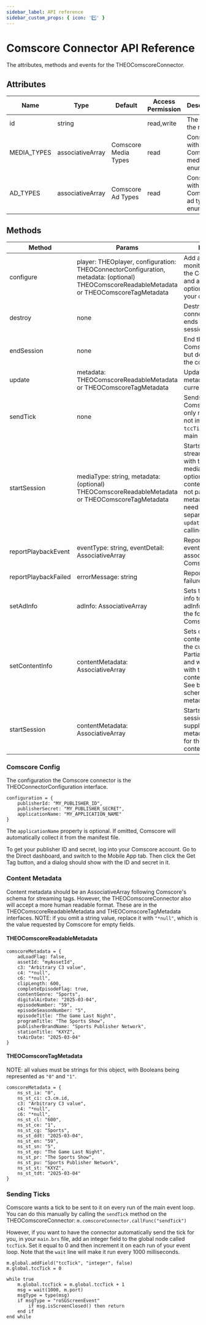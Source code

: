 ```yaml
---
sidebar_label: API reference
sidebar_custom_props: { icon: '*️⃣' }
---
```


# Comscore Connector API Reference

The attributes, methods and events for the THEOComscoreConnector.

## Attributes

| Name        | Type             | Default              | Access Permission | Description                                  |
| ----------- | ---------------- | -------------------- | ----------------- | -------------------------------------------- |
| id          | string           |                      | read,write        | The id of the node.                          |
| MEDIA_TYPES | associativeArray | Comscore Media Types | read              | Constant with the Comscore media type enums. |
| AD_TYPES    | associativeArray | Comscore Ad Types    | read              | Constant with the Comscore ad type enums.    |

## Methods

| Method               | Params                                                                                                                                      | Description                                                                                                                                                                                                                                |
| -------------------- | ------------------------------------------------------------------------------------------------------------------------------------------- | ------------------------------------------------------------------------------------------------------------------------------------------------------------------------------------------------------------------------------------------ |
| configure            | player: THEOplayer, configuration: THEOConnectorConfiguration, metadata: (optional) THEOComscoreReadableMetadata or THEOComscoreTagMetadata | Add a player to monitor, configure the Comscore SDK, and also pass in optional metadata for your content.                                                                                                                                  |
| destroy              | none                                                                                                                                        | Destroy the connector. It also ends the current session, if any.                                                                                                                                                                           |
| endSession           | none                                                                                                                                        | End the current Comscore session, but do not destroy the connector.                                                                                                                                                                        |
| update               | metadata: THEOComscoreReadableMetadata or THEOComscoreTagMetadata                                                                           | Updates the content metadata for the current session.                                                                                                                                                                                      |
| sendTick             | none                                                                                                                                        | Sends a tick to Comscore. This is only needed if you do not implement the `tccTick` field in your main event loop.                                                                                                                         |
| startSession         | mediaType: string, metadata: (optional) THEOComscoreReadableMetadata or THEOComscoreTagMetadata                                             | Starts a Comscore streaming session with the specified media type, and optionally applies the content metadata. If not passing content metadata, you will need to add it separately with the `update` method before calling `startSession` |
| reportPlaybackEvent  | eventType: string, eventDetail: AssociativeArray                                                                                            | Reports a playback event with the associated data to Comscore.                                                                                                                                                                             |
| reportPlaybackFailed | errorMessage: string                                                                                                                        | Reports a playback failure to Comscore.                                                                                                                                                                                                    |
| setAdInfo            | adInfo: AssociativeArray                                                                                                                    | Sets the supplied ad info to Comscore. adInfo should be in the form of ComscoreContentInfo                                                                                                                                                 |
| setContentInfo       | contentMetadata: AssociativeArray                                                                                                           | Sets or updates the content metadata for the current session. Partials are supported and will be merged with the existing content metadata. See below for the schema of content metadata.                                                  |
| startSession         | contentMetadata: AssociativeArray                                                                                                           | Starts a Comscore session with the supplied content metadata. See below for the schema of content metadata.                                                                                                                                |

### Comscore Config

The configuration the Comscore connector is the THEOConnectorConfiguration interface.

```brightscript
configuration = {
	publisherId: "MY_PUBLISHER_ID",
	publisherSecret: "MY_PUBLISHER_SECRET",
	applicationName: "MY_APPLICATION_NAME"
}
```

The `applicationName` property is optional. If omitted, Comscore will automatically collect it from the manifest file.

To get your publisher ID and secret, log into your Comscore account. Go to the Direct dashboard, and switch to the Mobile App tab. Then click the Get Tag button, and a dialog should show with the ID and secret in it.

### Content Metadata

Content metadata should be an AssociativeArray following Comscore's schema for streaming tags. However, the THEOComscoreConnector also will accept a more human readable format. These are in the THEOComscoreReadableMetadata and THEOComscoreTagMetadata interfaces. NOTE: if you omit a string value, replace it with `"*null"`, which is the value requested by Comscore for empty fields.

#### THEOComscoreReadableMetadata

```brightscript
comscoreMetadata = {
	adLoadFlag: false,
	assetId: "myAssetId",
	c3: "Arbitrary C3 value",
	c4: "*null",
	c6: "*null",
	clipLength: 600,
	completeEpisodeFlag: true,
	contentGenre: "Sports",
	digitalAirDate: "2025-03-04",
	episodeNumber: "59",
	episodeSeasonNumber: "5",
	episodeTitle: "The Game Last Night",
	programTitle: "The Sports Show",
	publisherBrandName: "Sports Publisher Network",
	stationTitle: "KXYZ",
	tvAirDate: "2025-03-04"
}
```

#### THEOComscoreTagMetadata

NOTE: all values must be strings for this object, with Booleans being represented as `"0"` and `"1"`.

```brightscript
comscoreMetadata = {
	ns_st_ia: "0",
	ns_st_ci: c3.cm.id,
	c3: "Arbitrary C3 value",
	c4: "*null",
	c6: "*null",
	ns_st_cl: "600",
	ns_st_ce: "1",
	ns_st_cg: "Sports",
	ns_st_ddt: "2025-03-04",
	ns_st_en: "59",
	ns_st_sn: "5",
	ns_st_ep: "The Game Last Night",
	ns_st_pr: "The Sports Show",
	ns_st_pu: "Sports Publisher Network",
	ns_st_st: "KXYZ",
	ns_st_tdt: "2025-03-04"
}
```

### Sending Ticks

Comscore wants a tick to be sent to it on every run of the main event loop. You can do this manually by calling the `sendTick` method on the THEOComscoreConnector:
`m.comscoreConnector.callFunc("sendTick")`

However, if you want to have the connector automatically send the tick for you, in your `main.brs` file, add an integer field to the global node called `tccTick`. Set it equal to 0 and then increment it on each run of your event loop. Note that the `wait` line will make it run every 1000 milliseconds.

```brightscript
m.global.addField("tccTick", "integer", false)
m.global.tccTick = 0

while true
	m.global.tccTick = m.global.tccTick + 1
	msg = wait(1000, m.port)
	msgType = type(msg)
	if msgType = "roSGScreenEvent"
		if msg.isScreenClosed() then return
	end if
end while
```

